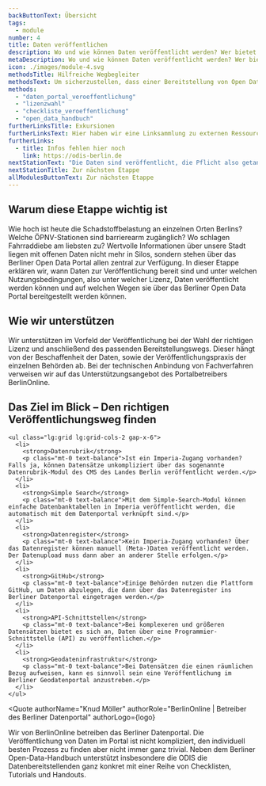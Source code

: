 ```yaml
---
backButtonText: Übersicht
tags:
  - module
number: 4
title: Daten veröffentlichen
description: Wo und wie können Daten veröffentlicht werden? Wer bietet Unterstützung dabei? Und was hat es mit den verschiedenen Lizenzen auf sich?
metaDescription: Wo und wie können Daten veröffentlicht werden? Wer bietet Unterstützung dabei? Und was hat es mit den verschiedenen Lizenzen auf sich?
icon: ./images/module-4.svg
methodsTitle: Hilfreiche Wegbegleiter
methodsText: Um sicherzustellen, dass einer Bereitstellung von Open Data nichts mehr im Wege steht, kann die Veröffentlichungs-Checkliste zu Rate gezogen werden. Für die Veröffentlichung via Datenregister bieten wir ein Videotutorial an. Die Wahl der Lizenz wird durch unser Handout erleichtert.
methods:
  - "daten_portal_veroeffentlichung"
  - "lizenzwahl"
  - "checkliste_veroeffentlichung"
  - "open_data_handbuch"
furtherLinksTitle: Exkursionen
furtherLinksText: Hier haben wir eine Linksammlung zu externen Ressourcen zusammengetragen, die einen noch tieferen Einstieg in die Thematik ermöglichen.
furtherLinks:
  - title: Infos fehlen hier noch
    link: https://odis-berlin.de
nextStationText: "Die Daten sind veröffentlicht, die Pflicht also getan. Jetzt folgt die Kür, für alle die noch einen Schritt weiter gehen wollen: In der letzten Etappe erklären wir, wie offene Daten visualisiert werden können."
nextStationTitle: Zur nächsten Etappe
allModulesButtonText: Zur nächsten Etappe
---
```


## Warum diese Etappe wichtig ist

Wie hoch ist heute die Schadstoffbelastung an einzelnen Orten Berlins? Welche ÖPNV-Stationen sind barrierearm zugänglich? Wo schlagen Fahrraddiebe am liebsten zu? Wertvolle Informationen über unsere Stadt liegen mit offenen Daten nicht mehr in Silos, sondern stehen über das Berliner Open Data Portal allen zentral zur Verfügung. In dieser Etappe erklären wir, wann Daten zur Veröffentlichung bereit sind und unter welchen Nutzungsbedingungen, also unter welcher Lizenz, Daten veröffentlicht werden können und auf welchen Wegen sie über das Berliner Open Data Portal bereitgestellt werden können.

## Wie wir unterstützen

Wir unterstützen im Vorfeld der Veröffentlichung bei der Wahl der richtigen Lizenz und anschließend des passenden Bereitstellungswegs. Dieser hängt von der Beschaffenheit der Daten, sowie der Veröffentlichungspraxis der einzelnen Behörden ab. Bei der technischen Anbindung von Fachverfahren verweisen wir auf das Unterstützungsangebot des Portalbetreibers BerlinOnline.

<TextContentSection class="bg-bg-alt px-4 sm:px-6" largeContainer>
    <h2>Das Ziel im Blick – Den richtigen Veröffentlichungsweg finden</h2>

    <ul class="lg:grid lg:grid-cols-2 gap-x-6">
      <li>
        <strong>Datenrubrik</strong>
        <p class="mt-0 text-balance">Ist ein Imperia-Zugang vorhanden? Falls ja, können Datensätze unkompliziert über das sogenannte Datenrubrik-Modul des CMS des Landes Berlin veröffentlicht werden.</p>
      </li>
      <li>
        <strong>Simple Search</strong>
        <p class="mt-0 text-balance">Mit dem Simple-Search-Modul können einfache Datenbanktabellen in Imperia veröffentlicht werden, die automatisch mit dem Datenportal verknüpft sind.</p>
      </li>
      <li>
        <strong>Datenregister</strong>
        <p class="mt-0 text-balance">Kein Imperia-Zugang vorhanden? Über das Datenregister können manuell (Meta-)Daten veröffentlicht werden. Der Datenupload muss dann aber an anderer Stelle erfolgen.</p>
      </li>
      <li>
        <strong>GitHub</strong>
        <p class="mt-0 text-balance">Einige Behörden nutzen die Plattform GitHub, um Daten abzulegen, die dann über das Datenregister ins Berliner Datenportal eingetragen werden.</p>
      </li>
      <li>
        <strong>API-Schnittstellen</strong>
        <p class="mt-0 text-balance">Bei komplexeren und größeren Datensätzen bietet es sich an, Daten über eine Programmier-Schnittstelle (API) zu veröffentlichen.</p>
      </li>
      <li>
        <strong>Geodateninfrastruktur</strong>
        <p class="mt-0 text-balance">Bei Datensätzen die einen räumlichen Bezug aufweisen, kann es sinnvoll sein eine Veröffentlichung im Berliner Geodatenportal anzustreben.</p>
      </li>
    </ul>

</TextContentSection>


<Quote
  authorName="Knud Möller"
  authorRole="BerlinOnline | Betreiber des Berliner Datenportal"
  authorLogo={logo}
>
  Wir von BerlinOnline betreiben das Berliner Datenportal. Die Veröffentlichung
  von Daten im Portal ist nicht kompliziert, den individuell besten Prozess zu
  finden aber nicht immer ganz trivial. Neben dem Berliner Open-Data-Handbuch
  unterstützt insbesondere die ODIS die Datenbereitstellenden ganz konkret mit
  einer Reihe von Checklisten, Tutorials und Handouts.
</Quote>
